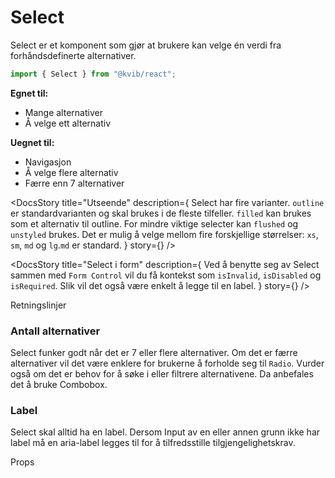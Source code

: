 
<Meta of={SelectStories} />

# Select

Select er et komponent som gjør at brukere kan velge én verdi fra forhåndsdefinerte alternativer.

```jsx
import { Select } from "@kvib/react";
```

<DocsContainer>

**Egnet til:**

- Mange alternativer
- Å velge ett alternativ

**Uegnet til:**

- Navigasjon
- Å velge flere alternativ
- Færre enn 7 alternativer

<Feedback component="Select" />

</DocsContainer>

<DocsContainer>

<DocsStory
  title="Utseende"
  description={
    <Box>
      <Text>
        Select har fire varianter. <Code>outline</Code> er standardvarianten og skal brukes i de fleste tilfeller.
        <Code>filled</Code> kan brukes som et alternativ til outline. For mindre viktige selecter kan
        <Code>flushed</Code> og
        <Code>unstyled</Code> brukes.
      </Text>
      <Text>
        Det er mulig å velge mellom fire forskjellige størrelser: <Code>xs</Code>, <Code>sm</Code>, <Code>md</Code> og
        <Code>lg</Code>.<Code>md</Code> er standard.
      </Text>
    </Box>
  }
  story={<Canvas of={SelectStories.SelectVariants} />}
/>

<DocsStory
  title="Select i form"
  description={
    <Text>
      Ved å benytte seg av Select sammen med <Code>Form Control</Code> vil du få kontekst som <Code>isInvalid</Code>,
      <Code>isDisabled</Code> og
      <Code>isRequired</Code>. Slik vil det også være enkelt å legge til en label.
    </Text>
  }
  story={<Canvas of={SelectStories.SelectForm} />}
/>

</DocsContainer>

<DocsHeading light>Retningslinjer</DocsHeading>

<DocsContainer>

### Antall alternativer

Select funker godt når det er 7 eller flere alternativer. Om det er færre alternativer vil det være enklere for brukerne å forholde seg til `Radio`. Vurder også om det er behov for å søke i eller filtrere alternativene. Da anbefales det å bruke Combobox.

### Label

Select skal alltid ha en label. Dersom Input av en eller annen grunn ikke har label må en aria-label legges til for å tilfredsstille tilgjengelighetskrav.

</DocsContainer>

<DocsHeading light>Props</DocsHeading>
<Canvas of={SelectStories.Select} />
<Controls of={SelectStories.Select} />
